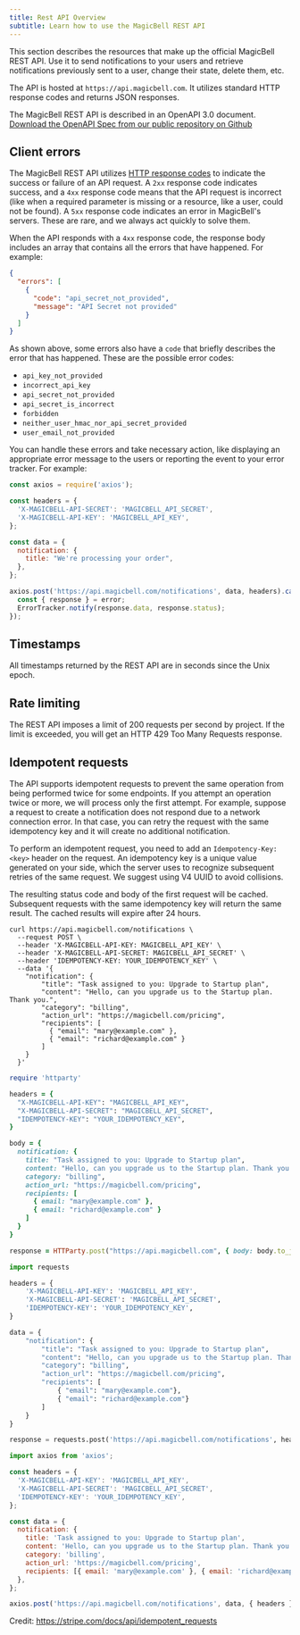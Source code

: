 ```yaml
---
title: Rest API Overview
subtitle: Learn how to use the MagicBell REST API
---
```


This section describes the resources that make up the official MagicBell REST
API. Use it to send notifications to your users and retrieve notifications
previously sent to a user, change their state, delete them, etc.

The API is hosted at `https://api.magicbell.com`. It utilizes standard HTTP response codes and returns JSON responses.

The MagicBell REST API is described in an OpenAPI 3.0 document. [Download the OpenAPI Spec from our public repository on Github](https://github.com/magicbell-io/public/blob/main/openapi/spec/openapi.json)

## Client errors

The MagicBell REST API utilizes [HTTP response codes](https://en.wikipedia.org/wiki/List_of_HTTP_status_codes)
to indicate the success or failure of an API request. A `2xx` response code
indicates success, and a `4xx` response code means that the API request is
incorrect (like when a required parameter is missing or a resource, like a user,
could not be found). A `5xx` response code indicates an error in MagicBell's
servers. These are rare, and we always act quickly to solve them.

When the API responds with a `4xx` response code, the response body includes an
array that contains all the errors that have happened. For example:

```json
{
  "errors": [
    {
      "code": "api_secret_not_provided",
      "message": "API Secret not provided"
    }
  ]
}
```

As shown above, some errors also have a `code` that briefly describes the error
that has happened. These are the possible error codes:

- `api_key_not_provided`
- `incorrect_api_key`
- `api_secret_not_provided`
- `api_secret_is_incorrect`
- `forbidden`
- `neither_user_hmac_nor_api_secret_provided`
- `user_email_not_provided`

You can handle these errors and take necessary action, like displaying an
appropriate error message to the users or reporting the event to your error
tracker. For example:

```js title=Node
const axios = require('axios');

const headers = {
  'X-MAGICBELL-API-SECRET': 'MAGICBELL_API_SECRET',
  'X-MAGICBELL-API-KEY': 'MAGICBELL_API_KEY',
};

const data = {
  notification: {
    title: "We're processing your order",
  },
};

axios.post('https://api.magicbell.com/notifications', data, headers).catch((error) => {
  const { response } = error;
  ErrorTracker.notify(response.data, response.status);
});
```

## Timestamps

All timestamps returned by the REST API are in seconds since the Unix epoch.

## Rate limiting

The REST API imposes a limit of 200 requests per second by project. If the limit is exceeded, you will get an HTTP 429 Too Many Requests response.

## Idempotent requests

The API supports idempotent requests to prevent the same operation from being performed twice for some endpoints.
If you attempt an operation twice or more, we will process only the first attempt. For example, suppose a request to create a notification does not respond due to a network connection error. In that case, you can retry the request with the same idempotency key and it will create no additional notification.

To perform an idempotent request, you need to add an `Idempotency-Key: <key>` header on the request.
An idempotency key is a unique value generated on your side, which the server uses to recognize subsequent retries of the same request.
We suggest using V4 UUID to avoid collisions.

The resulting status code and body of the first request will be cached. Subsequent requests with the same
idempotency key will return the same result. The cached results will expire after 24 hours.

<Tabs>

```curl title=cURL hideHeader noTopBorderRadius
curl https://api.magicbell.com/notifications \
  --request POST \
  --header 'X-MAGICBELL-API-KEY: MAGICBELL_API_KEY' \
  --header 'X-MAGICBELL-API-SECRET: MAGICBELL_API_SECRET' \
  --header 'IDEMPOTENCY-KEY: YOUR_IDEMPOTENCY_KEY' \
  --data '{
    "notification": {
        "title": "Task assigned to you: Upgrade to Startup plan",
        "content": "Hello, can you upgrade us to the Startup plan. Thank you.",
        "category": "billing",
        "action_url": "https://magicbell.com/pricing",
        "recipients": [
          { "email": "mary@example.com" },
          { "email": "richard@example.com" }
        ]
    }
  }'
```

```ruby title=RUBY hideHeader noTopBorderRadius
require 'httparty'

headers = {
  "X-MAGICBELL-API-KEY": "MAGICBELL_API_KEY",
  "X-MAGICBELL-API-SECRET": "MAGICBELL_API_SECRET",
  "IDEMPOTENCY-KEY": "YOUR_IDEMPOTENCY_KEY",
}

body = {
  notification: {
    title: "Task assigned to you: Upgrade to Startup plan",
    content: "Hello, can you upgrade us to the Startup plan. Thank you.",
    category: "billing",
    action_url: "https://magicbell.com/pricing",
    recipients: [
      { email: "mary@example.com" },
      { email: "richard@example.com" }
    ]
  }
}

response = HTTParty.post("https://api.magicbell.com", { body: body.to_json, headers: headers })
```

```python title=PYTHON hideHeader noTopBorderRadius
import requests

headers = {
    'X-MAGICBELL-API-KEY': 'MAGICBELL_API_KEY',
    'X-MAGICBELL-API-SECRET': 'MAGICBELL_API_SECRET',
    'IDEMPOTENCY-KEY': 'YOUR_IDEMPOTENCY_KEY',
}

data = {
    "notification": {
        "title": "Task assigned to you: Upgrade to Startup plan",
        "content": "Hello, can you upgrade us to the Startup plan. Thank you.",
        "category": "billing",
        "action_url": "https://magicbell.com/pricing",
        "recipients": [
            { "email": "mary@example.com"},
            { "email": "richard@example.com"}
        ]
    }
}

response = requests.post('https://api.magicbell.com/notifications', headers=headers, json=data)
```

```javascript title=JAVASCRIPT hideHeader noTopBorderRadius
import axios from 'axios';

const headers = {
  'X-MAGICBELL-API-KEY': 'MAGICBELL_API_KEY',
  'X-MAGICBELL-API-SECRET': 'MAGICBELL_API_SECRET',
  'IDEMPOTENCY-KEY': 'YOUR_IDEMPOTENCY_KEY',
};

const data = {
  notification: {
    title: 'Task assigned to you: Upgrade to Startup plan',
    content: 'Hello, can you upgrade us to the Startup plan. Thank you.',
    category: 'billing',
    action_url: 'https://magicbell.com/pricing',
    recipients: [{ email: 'mary@example.com' }, { email: 'richard@example.com' }],
  },
};

axios.post('https://api.magicbell.com/notifications', data, { headers });
```

</Tabs>

Credit: https://stripe.com/docs/api/idempotent_requests

